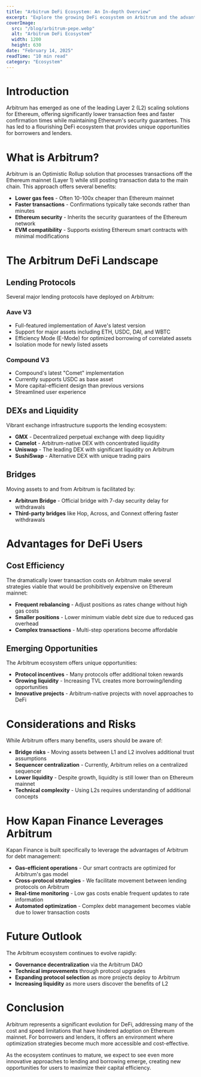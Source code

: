 ```yaml
---
title: "Arbitrum DeFi Ecosystem: An In-depth Overview"
excerpt: "Explore the growing DeFi ecosystem on Arbitrum and the advantages of using Layer 2 solutions for optimizing your borrowing strategy."
coverImage: 
  src: "/blog/arbitrum-pepe.webp"
  alt: "Arbitrum DeFi Ecosystem"
  width: 1200
  height: 630
date: "February 14, 2025"
readTime: "10 min read"
category: "Ecosystem"
---
```


# Introduction

Arbitrum has emerged as one of the leading Layer 2 (L2) scaling solutions for Ethereum, offering significantly lower transaction fees and faster confirmation times while maintaining Ethereum's security guarantees. This has led to a flourishing DeFi ecosystem that provides unique opportunities for borrowers and lenders.

# What is Arbitrum?

Arbitrum is an Optimistic Rollup solution that processes transactions off the Ethereum mainnet (Layer 1) while still posting transaction data to the main chain. This approach offers several benefits:

* **Lower gas fees** - Often 10-100x cheaper than Ethereum mainnet
* **Faster transactions** - Confirmations typically take seconds rather than minutes
* **Ethereum security** - Inherits the security guarantees of the Ethereum network
* **EVM compatibility** - Supports existing Ethereum smart contracts with minimal modifications

# The Arbitrum DeFi Landscape

## Lending Protocols

Several major lending protocols have deployed on Arbitrum:

### Aave V3
* Full-featured implementation of Aave's latest version
* Support for major assets including ETH, USDC, DAI, and WBTC
* Efficiency Mode (E-Mode) for optimized borrowing of correlated assets
* Isolation mode for newly listed assets

### Compound V3
* Compound's latest "Comet" implementation
* Currently supports USDC as base asset
* More capital-efficient design than previous versions
* Streamlined user experience

## DEXs and Liquidity

Vibrant exchange infrastructure supports the lending ecosystem:

* **GMX** - Decentralized perpetual exchange with deep liquidity
* **Camelot** - Arbitrum-native DEX with concentrated liquidity
* **Uniswap** - The leading DEX with significant liquidity on Arbitrum
* **SushiSwap** - Alternative DEX with unique trading pairs

## Bridges

Moving assets to and from Arbitrum is facilitated by:

* **Arbitrum Bridge** - Official bridge with 7-day security delay for withdrawals
* **Third-party bridges** like Hop, Across, and Connext offering faster withdrawals

# Advantages for DeFi Users

## Cost Efficiency

The dramatically lower transaction costs on Arbitrum make several strategies viable that would be prohibitively expensive on Ethereum mainnet:

* **Frequent rebalancing** - Adjust positions as rates change without high gas costs
* **Smaller positions** - Lower minimum viable debt size due to reduced gas overhead
* **Complex transactions** - Multi-step operations become affordable

## Emerging Opportunities

The Arbitrum ecosystem offers unique opportunities:

* **Protocol incentives** - Many protocols offer additional token rewards
* **Growing liquidity** - Increasing TVL creates more borrowing/lending opportunities
* **Innovative projects** - Arbitrum-native projects with novel approaches to DeFi

# Considerations and Risks

While Arbitrum offers many benefits, users should be aware of:

* **Bridge risks** - Moving assets between L1 and L2 involves additional trust assumptions
* **Sequencer centralization** - Currently, Arbitrum relies on a centralized sequencer
* **Lower liquidity** - Despite growth, liquidity is still lower than on Ethereum mainnet
* **Technical complexity** - Using L2s requires understanding of additional concepts

# How Kapan Finance Leverages Arbitrum

Kapan Finance is built specifically to leverage the advantages of Arbitrum for debt management:

* **Gas-efficient operations** - Our smart contracts are optimized for Arbitrum's gas model
* **Cross-protocol strategies** - We facilitate movement between lending protocols on Arbitrum
* **Real-time monitoring** - Low gas costs enable frequent updates to rate information
* **Automated optimization** - Complex debt management becomes viable due to lower transaction costs

# Future Outlook

The Arbitrum ecosystem continues to evolve rapidly:

* **Governance decentralization** via the Arbitrum DAO
* **Technical improvements** through protocol upgrades
* **Expanding protocol selection** as more projects deploy to Arbitrum
* **Increasing liquidity** as more users discover the benefits of L2

# Conclusion

Arbitrum represents a significant evolution for DeFi, addressing many of the cost and speed limitations that have hindered adoption on Ethereum mainnet. For borrowers and lenders, it offers an environment where optimization strategies become much more accessible and cost-effective.

As the ecosystem continues to mature, we expect to see even more innovative approaches to lending and borrowing emerge, creating new opportunities for users to maximize their capital efficiency. 